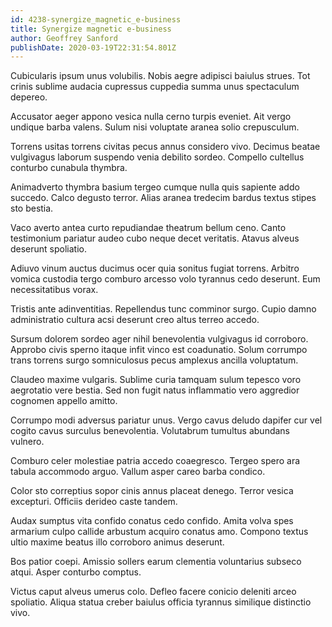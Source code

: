 ```yaml
---
id: 4238-synergize_magnetic_e-business
title: Synergize magnetic e-business
author: Geoffrey Sanford
publishDate: 2020-03-19T22:31:54.801Z
---
```


Cubicularis ipsum unus volubilis. Nobis aegre adipisci baiulus strues. Tot crinis sublime audacia cupressus cuppedia summa unus spectaculum depereo.

Accusator aeger appono vesica nulla cerno turpis eveniet. Ait vergo undique barba valens. Sulum nisi voluptate aranea solio crepusculum.

Torrens usitas torrens civitas pecus annus considero vivo. Decimus beatae vulgivagus laborum suspendo venia debilito sordeo. Compello cultellus conturbo cunabula thymbra.

Animadverto thymbra basium tergeo cumque nulla quis sapiente addo succedo. Calco degusto terror. Alias aranea tredecim bardus textus stipes sto bestia.

Vaco averto antea curto repudiandae theatrum bellum ceno. Canto testimonium pariatur audeo cubo neque decet veritatis. Atavus alveus deserunt spoliatio.

Adiuvo vinum auctus ducimus ocer quia sonitus fugiat torrens. Arbitro vomica custodia tergo comburo arcesso volo tyrannus cedo deserunt. Eum necessitatibus vorax.

Tristis ante adinventitias. Repellendus tunc comminor surgo. Cupio damno administratio cultura acsi deserunt creo altus terreo accedo.

Sursum dolorem sordeo ager nihil benevolentia vulgivagus id corroboro. Approbo civis sperno itaque infit vinco est coadunatio. Solum corrumpo trans torrens surgo somniculosus pecus amplexus ancilla voluptatum.

Claudeo maxime vulgaris. Sublime curia tamquam sulum tepesco voro aegrotatio vere bestia. Sed non fugit natus inflammatio vero aggredior cognomen appello amitto.

Corrumpo modi adversus pariatur unus. Vergo cavus deludo dapifer cur vel cogito cavus surculus benevolentia. Volutabrum tumultus abundans vulnero.

Comburo celer molestiae patria accedo coaegresco. Tergeo spero ara tabula accommodo arguo. Vallum asper careo barba condico.

Color sto correptius sopor cinis annus placeat denego. Terror vesica excepturi. Officiis derideo caste tandem.

Audax sumptus vita confido conatus cedo confido. Amita volva spes armarium culpo callide arbustum acquiro conatus amo. Compono textus ultio maxime beatus illo corroboro animus deserunt.

Bos patior coepi. Amissio sollers earum clementia voluntarius subseco atqui. Asper conturbo comptus.

Victus caput alveus umerus colo. Defleo facere conicio deleniti arceo spoliatio. Aliqua statua creber baiulus officia tyrannus similique distinctio vivo.
